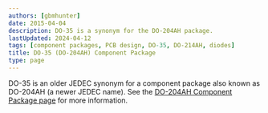 ```yaml
---
authors: [gbmhunter]
date: 2015-04-04
description: DO-35 is a synonym for the DO-204AH package.
lastUpdated: 2024-04-12
tags: [component packages, PCB design, DO-35, DO-214AH, diodes]
title: DO-35 (DO-204AH) Component Package
type: page
---
```


DO-35 is an older JEDEC synonym for a component package also known as DO-204AH (a newer JEDEC name). See the [DO-204AH Component Package page](/pcb-design/component-packages/do-204ah-component-package/) for more information.
